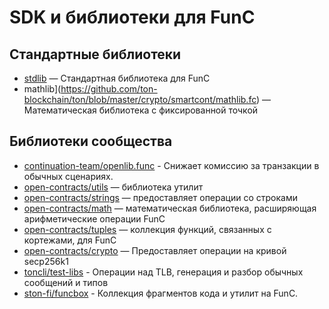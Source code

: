 
# SDK и библиотеки для FunC

## Стандартные библиотеки

- [stdlib](https://github.com/ton-blockchain/ton/blob/master/crypto/smartcont/stdlib.fc) — Стандартная библиотека для FunC
- mathlib](https://github.com/ton-blockchain/ton/blob/master/crypto/smartcont/mathlib.fc) — Математическая библиотека с фиксированной точкой

## Библиотеки сообщества

- [continuation-team/openlib.func](https://github.com/continuation-team/openlib.func) - Снижает комиссию за транзакции в обычных сценариях.
- [open-contracts/utils](https://github.com/TonoxDeFi/open-contracts/tree/main/contracts/utils) — библиотека утилит
- [open-contracts/strings](https://github.com/TonoxDeFi/open-contracts/tree/main/contracts/strings) — предоставляет операции со строками
- [open-contracts/math](https://github.com/TonoxDeFi/open-contracts/tree/main/contracts/math) — математическая библиотека, расширяющая арифметические операции FunC
- [open-contracts/tuples](https://github.com/TonoxDeFi/open-contracts/tree/main/contracts/tuples) — коллекция функций, связанных с кортежами, для FunC
- [open-contracts/crypto](https://github.com/TonoxDeFi/open-contracts/tree/main/contracts/crypto) — Предоставляет операции на кривой secp256k1
- [toncli/test-libs](https://github.com/disintar/toncli/tree/master/src/toncli/lib/test-libs) - Операции над TLB, генерация и разбор обычных сообщений и типов
- [ston-fi/funcbox](https://github.com/ston-fi/funcbox) - Коллекция фрагментов кода и утилит на FunC.

<Feedback />
